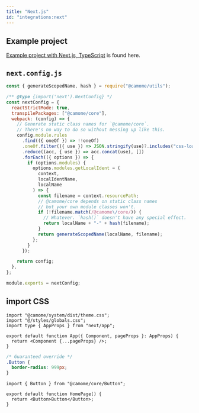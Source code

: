 ```yaml
---
title: "Next.js"
id: "integrations:next"
---
```


## Example project

[Example project with Next.js, TypeScript](https://github.com/camomeui/camome/tree/main/examples/with-next) is found here.

## `next.config.js`

```js:next.config.js
const { generateScopedName, hash } = require("@camome/utils");

/** @type {import('next').NextConfig} */
const nextConfig = {
  reactStrictMode: true,
  transpilePackages: ["@camome/core"],
  webpack: (config) => {
    // Generate static class names for `@camome/core`.
    // There's no way to do so without messing up like this.
    config.module.rules
      .find(({ oneOf }) => !!oneOf)
      .oneOf.filter(({ use }) => JSON.stringify(use)?.includes("css-loader"))
      .reduce((acc, { use }) => acc.concat(use), [])
      .forEach(({ options }) => {
        if (options.modules) {
          options.modules.getLocalIdent = (
            context,
            localIdentName,
            localName
          ) => {
            const filename = context.resourcePath;
            // @camome/core depends on static class names
            // but your own module classes won't.
            if (!filename.match(/@camome\/core/)) {
              // Whatever. `hash()` doesn't have any special effect.
              return localName + "-" + hash(filename);
            }
            return generateScopedName(localName, filename);
          };
        }
      });

    return config;
  },
};

module.exports = nextConfig;
```

## import CSS

```tsx:_app.tsx
import "@camome/system/dist/theme.css";
import "@/styles/globals.css";
import type { AppProps } from "next/app";

export default function App({ Component, pageProps }: AppProps) {
  return <Component {...pageProps} />;
}
```

```css:globals.css
/* Guaranteed override */
.Button {
  border-radius: 999px;
}
```

```tsx:page.tsx
import { Button } from "@camome/core/Button";

export default function HomePage() {
  return <Button>Button</Button>;
}
```
